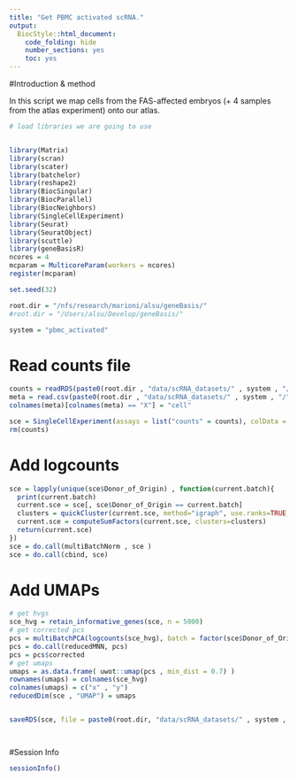 ```yaml
---
title: "Get PBMC activated scRNA."
output:
  BiocStyle::html_document:
    code_folding: hide
    number_sections: yes
    toc: yes  
---
```

#Introduction & method

In this script we map cells from the FAS-affected embryos (+ 4 samples from the atlas experiment) onto our atlas.

```r
# load libraries we are going to use


library(Matrix)
library(scran)
library(scater)
library(batchelor)
library(reshape2)
library(BiocSingular)
library(BiocParallel)
library(BiocNeighbors)
library(SingleCellExperiment)
library(Seurat)
library(SeuratObject)
library(scuttle)
library(geneBasisR)
ncores = 4
mcparam = MulticoreParam(workers = ncores)
register(mcparam)

set.seed(32)

root.dir = "/nfs/research/marioni/alsu/geneBasis/"
#root.dir = "/Users/alsu/Develop/geneBasis/"

system = "pbmc_activated"


```


# Read counts file

```r


counts = readRDS(paste0(root.dir , "data/scRNA_datasets/" , system , "/"  , "CZI.PBMC.RNA.matrix.Rds"))
meta = read.csv(paste0(root.dir , "data/scRNA_datasets/" , system , "/"  , "CZI.PBMC.cell.annotations.csv"))
colnames(meta)[colnames(meta) == "X"] = "cell"

sce = SingleCellExperiment(assays = list("counts" = counts), colData = meta)  
rm(counts)


```


# Add logcounts

```r


sce = lapply(unique(sce$Donor_of_Origin) , function(current.batch){
  print(current.batch)
  current.sce = sce[, sce$Donor_of_Origin == current.batch]
  clusters = quickCluster(current.sce, method="igraph", use.ranks=TRUE, d=50, min.mean=0.1)
  current.sce = computeSumFactors(current.sce, clusters=clusters)
  return(current.sce)
}) 
sce = do.call(multiBatchNorm , sce )
sce = do.call(cbind, sce)


```

# Add UMAPs

```r


# get hvgs
sce_hvg = retain_informative_genes(sce, n = 5000)
# get corrected pcs
pcs = multiBatchPCA(logcounts(sce_hvg), batch = factor(sce$Donor_of_Origin), d = 50)
pcs = do.call(reducedMNN, pcs)
pcs = pcs$corrected
# get umaps
umaps = as.data.frame( uwot::umap(pcs , min_dist = 0.7) )
rownames(umaps) = colnames(sce_hvg)
colnames(umaps) = c("x" , "y")
reducedDim(sce , "UMAP") = umaps


saveRDS(sce, file = paste0(root.dir, "data/scRNA_datasets/" , system , "/sce_" , system, ".Rds"))




```

#Session Info

```r

sessionInfo()

```
